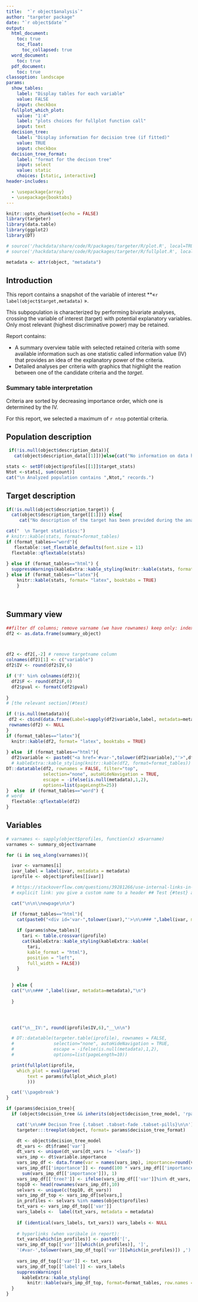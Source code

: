 ```yaml
---
title:  "`r object$analysis`"
author: "targeter package"
date: "`r object$date`"
output:
  html_document:
    toc: true
    toc_float:
      toc_collapsed: true
  word_document:
    toc: true
  pdf_document:
    toc: true
classoption: landscape
params:
  show_tables: 
    label: "Display tables for each variable"
    value: FALSE
    input: checkbox
  fullplot_which_plot:
    value: "1:4"
    label: "plots choices for fullplot function call"
    input: text
  decision_tree:
    label: "Display information for decision tree (if fitted)"
    value: TRUE
    input: checkbox
  decision_tree_format:
    label: "format for the decison tree"
    input: select
    value: static
    choices: [static, interactive]
header-includes:

  - \usepackage{array}
  - \usepackage{booktabs}
---
```




```r
knitr::opts_chunk$set(echo = FALSE)
library(targeter)
library(data.table)
library(ggplot2)
library(DT)

# source('/hackdata/share/code/R/packages/targeter/R/plot.R', local=TRUE)
# source('/hackdata/share/code/R/packages/targeter/R/fullplot.R', local=TRUE)

```



```r
metadata <- attr(object, "metadata")
```

\newpage

## Introduction

This report contains a snapshot of the variable of interest **«`r label(object$target,metadata)` ». 

This subpopulation is characterized by  performing bivariate analyses, crossing the variable of interest (target) with  potential explanatory variables. Only most relevant (highest discriminative power) may be retained.

Report contains:

*   A summary overview table with selected retained criteria with some available information such as one statistic called information value (IV) that provides an idea of the explanatory power of the criteria.
*   Detailed analyses per criteria with graphics that highlight the reation between one of the candidate criteria and the _target_.


### Summary table interpretation

Criteria are sorted by decreasing importance order, which one is determined by the IV. 

For this report, we selected a maximum of  `r ntop` potential criteria.



\newpage

## Population description

```r
 if(!is.null(object$description_data)){
   cat(object$description_data[[1]])}else{cat("No information on data have been provided during the analysis.")}

stats <- setDT(object$profiles[[1]]$target_stats)
Ntot <-stats[, sum(count)]
cat("\n Analyzed population contains ",Ntot," records.")
```

## Target description


```r


if(!is.null(object$description_target)) {
  cat(object$description_target[[1]])} else{
     cat("No description of the target has been provided during the analysis.")}

cat("  \n Target statistics:")
# knitr::kable(stats, format=format_tables)
if (format_tables=="word"){
   flextable::set_flextable_defaults(font.size = 11)
  flextable::qflextable(stats)
  
} else if (format_tables=="html") {
  suppressWarnings(kableExtra::kable_styling(knitr::kable(stats, format=format_tables)))
} else if (format_tables=="latex"){
    knitr::kable(stats, format= "latex", booktabs = TRUE)
    }




```

\newpage

## Summary view


```r
##filter df columns; remove varname (we have rownames) keep only: index.max.index, index.max.level, index.max.count,
df2 <- as.data.frame(summary_object)



df2 <- df2[,-2] # remove targetname column
colnames(df2)[1] <- c("variable")
df2$IV <- round(df2$IV,6)

if ('F' %in% colnames(df2)){
  df2$F <- round(df2$F,0)
  df2$pval <- formatC(df2$pval)
  
}
# [the relevant section](#test)

if (!is.null(metadata)){
 df2 <- cbind(data.frame(Label=sapply(df2$variable,label, metadata=metadata),stringsAsFactors = FALSE),df2)
 rownames(df2) <- NULL
}
if (format_tables=="latex"){
  knitr::kable(df2, format= "latex", booktabs = TRUE)
  
} else  if (format_tables=="html"){
  df2$variable <- paste0("<a href='#var-",tolower(df2$variable),"'>",df2$variable,"</a>")
  # kableExtra::kable_styling(knitr::kable(df2, format=format_tables))
DT::datatable(df2, rownames = FALSE, filter="top", 
              selection="none", autoHideNavigation = TRUE, 
              escape = -ifelse(is.null(metadata),1,2),
              options=list(pageLength=25))
}  else  if (format_tables=="word") {
# word 
  flextable::qflextable(df2)
}

```



\newpage


## Variables


```r
# varnames <- sapply(object$profiles, function(x) x$varname)
varnames <- summary_object$varname

for (i in seq_along(varnames)){

  ivar <- varnames[i]
  ivar_label = label(ivar, metadata = metadata)
  iprofile <- object$profiles[[ivar]]

  # https://stackoverflow.com/questions/39281266/use-internal-links-in-rmarkdown-html-output
  # explicit link: you give a custom name to a header ## Test {#test} and later refer to it with a link syntax: see [the relevant section](#test).

  cat("\n\n\\newpage\n\n")

  if (format_tables=="html"){
    cat(paste0("<div id='var-",tolower(ivar),"'>\n\n### ",label(ivar, metadata=metadata), ifelse(ivar_label!=ivar, paste0(" (",ivar,")"),""),"\n</div>"))
    
    if (params$show_tables){
      tari <- table.crossvar(iprofile)
      cat(kableExtra::kable_styling(kableExtra::kable(
        tari,
        kable_format = "html"),
        position = "left",
        full_width = FALSE))
    }
    
    
  } else {
  cat("\n\n### ",label(ivar, metadata=metadata),"\n")
    
  }




  cat("\n__IV:", round(iprofile$IV,6),"__\n\n")

  # DT::datatable(targeter.table(iprofile), rownames = FALSE,  
  #               selection="none", autoHideNavigation = TRUE, 
  #               escape = -ifelse(is.null(metadata),1,2),
  #               options=list(pageLength=10))

  print(fullplot(iprofile, 
    which_plot = eval(parse(
        text = params$fullplot_which_plot)
        )))

  cat('\\pagebreak')
}
```



```r
if (params$decision_tree){
  if (object$decision_tree && inherits(object$decision_tree_model, 'rpart')){

    cat('\n\n## Decison Tree {.tabset .tabset-fade .tabset-pills}\n\n')
    targeter:::treeplot(object, format= params$decision_tree_format)

    dt <- object$decision_tree_model
    dt_vars <- dt$frame['var']
    dt_vars <- unique(dt_vars[dt_vars != '<leaf>'])
    vars_imp <- dt$variable.importance
    vars_imp_df <- data.frame(var = names(vars_imp), importance=round(vars_imp))
    vars_imp_df[['importance']] <- round(100 * vars_imp_df[['importance']] /
      sum(vars_imp_df[['importance']]), 1)
    vars_imp_df[['tree?']] <- ifelse(vars_imp_df[['var']]%in% dt_vars, '*','')
    top10 <- head(rownames(vars_imp_df),10)
    selvars <- unique(c(top10, dt_vars)) 
    vars_imp_df_top <- vars_imp_df[selvars,]
    in_profiles <- selvars %in% names(object$profiles)
    txt_vars <- vars_imp_df_top[['var']]
    vars_labels <-  label(txt_vars, metadata = metadata)
    
    if (identical(vars_labels, txt_vars)) vars_labels <- NULL
    
    # hyperlinks (when varibale in report):
    txt_vars[which(in_profiles)] <- paste0('[',
    vars_imp_df_top[['var']][which(in_profiles)], ']',
    '(#var-',tolower(vars_imp_df_top[['var']][which(in_profiles)]) ,')')
    
    vars_imp_df_top[['var']] <- txt_vars
    vars_imp_df_top[['label']] <- vars_labels
    suppressWarnings(
      kableExtra::kable_styling(
        knitr::kable(vars_imp_df_top, format=format_tables, row.names = FALSE)))
  }
}
```